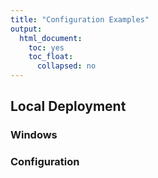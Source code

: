 ```yaml
---
title: "Configuration Examples"
output:
  html_document:
    toc: yes
    toc_float:
      collapsed: no
---
```


## Local Deployment

### Windows

### Configuration

